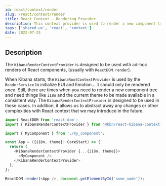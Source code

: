 ```yaml
---
id: react/context/render
slug: /react/context/render
title: React Context - Rendering Provider
description: This context provider is used to render a new component tree _without_ the initialization of EUI or Emotion.  This provider is typically used with `ReactDOM.render()` calls.
tags: ['shared-ux', 'react', 'context']
date: 2023-07-25
---
```


## Description

The `KibanaRenderContextProvider` is designed to be used with ad-hoc renders of React components, (usually with `ReactDOM.render`).

When Kibana starts, the `KibanaRootContextProvider` is used by the `RenderService` to initialize EUI and Emotion... it should only be rendered _once_.  Still, there are times when you need to render a new component tree and need things like `i18n` and the current theme to be made available in a consistent way.  The `KibanaRenderContextProvider` is designed to be used in these cases.  In addition, it allows us to abstract away any changes or other complexities with React context that we may introduce in the future.

```ts 
import ReactDOM from 'react-dom';
import { KibanaRenderContextProvider } from '@kbn/react-kibana-context-render';

import { MyComponent } from './my_component';

const App = ({i18n, theme}: CoreStart) => {
  return (
    <KibanaRenderContextProvider {...{i18n, theme}}>
      <MyComponent />
    </KibanaRenderContextProvider>
  );
};

ReactDOM.render(<App />, document.getElementById('some_node'));
```